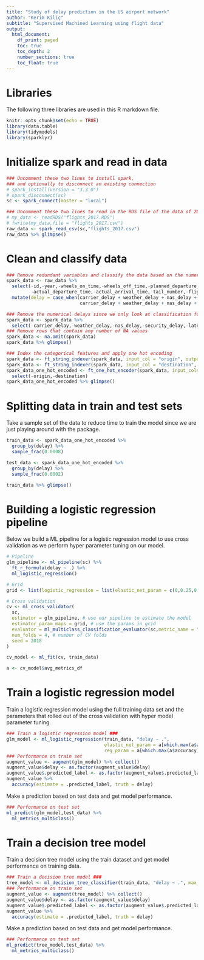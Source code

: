 ```yaml
---
title: "Study of delay prediction in the US airport network"
author: "Kerim Kiliç"
subtitle: "Supervised Machined Learning using flight data"
output:
  html_document:
    df_print: paged
    toc: true
    toc_depth: 2
    number_sections: true
    toc_float: true
---
```


# Libraries

The following three libraries are used in this R markdown file.

```r
knitr::opts_chunk$set(echo = TRUE)
library(data.table)
library(tidymodels)
library(sparklyr)
```

# Initialize spark and read in data

```r
### Uncomment these two lines to install spark, 
### and optionally to disconnect an existing connection
# spark_install(version = "3.3.0")
# spark_disconnect(sc)
sc <- spark_connect(master = "local")

### Uncomment these two lines to read in the RDS file of the data of 2017
# my_data <- readRDS("flights_2017.RDS")
# fwrite(my_data,file = "flights_2017.csv")
raw_data <- spark_read_csv(sc,"flights_2017.csv")
raw_data %>% glimpse()
```

# Clean and classify data

```r
### Remove redundant variables and classify the data based on the numerical delays
spark_data <- raw_data %>%
  select(-id,-year,-wheels_on_time,-wheels_off_time,-planned_departure_time,-planned_arrival_time,
         -actual_departure_time,-actual_arrival_time,-tail_number,-flight_number,-carrier) %>%
  mutate(delay = case_when(carrier_delay + weather_delay + nas_delay + security_delay + late_aircraft_delay > 0 ~ "1",
                           carrier_delay + weather_delay + nas_delay + security_delay + late_aircraft_delay == 0 ~ "0"))

### Remove the numerical delays since we only look at classification for now
spark_data <- spark_data %>%
  select(-carrier_delay,-weather_delay,-nas_delay,-security_delay,-late_aircraft_delay)
### Remove rows that contain any number of NA values
spark_data <- na.omit(spark_data)
spark_data %>% glimpse()

### Index the categorical features and apply one hot encoding
spark_data <- ft_string_indexer(spark_data, input_col = "origin", output_col = "origin_ind")
spark_data <- ft_string_indexer(spark_data, input_col = "destination", output_col = "destination_ind")
spark_data_one_hot_encoded <- ft_one_hot_encoder(spark_data, input_cols = c("origin_ind","destination_ind"), output_cols = c("origin_out","destination_out")) %>%
  select(-origin,-destination)
spark_data_one_hot_encoded %>% glimpse()
```

# Splitting data in train and test sets

Take a sample set of the data to reduce time to train the model since we are just playing around with the package.

```r
train_data <- spark_data_one_hot_encoded %>%
  group_by(delay) %>%
  sample_frac(0.0008)

test_data <- spark_data_one_hot_encoded %>%
  group_by(delay) %>%
  sample_frac(0.0002)

train_data %>% glimpse()
```

# Building a logistic regression pipeline 

Below we build a ML pipeline for a logistic regression model to use cross validation as we perform hyper parameter tuning on our model.

```r
# Pipeline
glm_pipeline <- ml_pipeline(sc) %>%
  ft_r_formula(delay ~ .) %>%
  ml_logistic_regression()

# Grid
grid <- list(logistic_regression = list(elastic_net_param = c(0,0.25,0.5,0.75,1), reg_param = c(0,0.25,0.5,0.75,1)))

# Cross validation
cv <- ml_cross_validator(
  sc,
  estimator = glm_pipeline, # use our pipeline to estimate the model
  estimator_param_maps = grid, # use the params in grid
  evaluator = ml_multiclass_classification_evaluator(sc,metric_name = "accuracy"), # how to evaluate the CV
  num_folds = 4, # number of CV folds
  seed = 2018
)

cv_model <- ml_fit(cv, train_data)

a <- cv_model$avg_metrics_df
```


# Train a logistic regression model

Train a logistic regression model using the full training data set and the parameters that rolled out of the cross validation with hyper model parameter tuning.

```r
### Train a logistic regression model ###
glm_model <- ml_logistic_regression(train_data, "delay ~ .",
                                    elastic_net_param = a[which.max(a$accuracy),"elastic_net_param_1"],
                                    reg_param = a[which.max(a$accuracy),"reg_param_1"])
### Performance on train set
augment_value <- augment(glm_model) %>% collect()
augment_value$delay <- as.factor(augment_value$delay)
augment_value$.predicted_label <- as.factor(augment_value$.predicted_label)
augment_value %>%
  accuracy(estimate = .predicted_label, truth = delay)
```

Make a prediction based on test data and get model performance.

```r
### Performance on test set
ml_predict(glm_model,test_data) %>%
  ml_metrics_multiclass()
```

# Train a decision tree model

Train a decision tree model using the train dataset and get model performance on training data.

```r
### Train a decision tree model ###
tree_model <- ml_decision_tree_classifier(train_data, "delay ~ .", max_bins = 317)
### Performance on train set
augment_value <- augment(tree_model) %>% collect()
augment_value$delay <- as.factor(augment_value$delay)
augment_value$.predicted_label <- as.factor(augment_value$.predicted_label)
augment_value %>%
  accuracy(estimate = .predicted_label, truth = delay)
```

Make a prediction based on test data and get model performance.

```r
### Performance on test set
ml_predict(tree_model,test_data) %>%
  ml_metrics_multiclass()
```